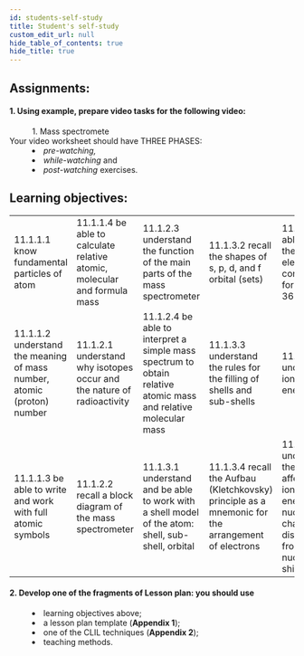 ```yaml
---
id: students-self-study
title: Student's self-study
custom_edit_url: null
hide_table_of_contents: true
hide_title: true
---
```


## Assignments:

#### 1. Using example, prepare video tasks for the following video:

<dl>
  <dd>1. Mass spectromete</dd>
  Your video worksheet should have THREE PHASES:
  <dd>
    <li>
      <em>pre-watching,</em>
    </li>
  </dd>
  <dd>
    <li>
      <em>while-watching</em> and
    </li>
  </dd>
  <dd>
    <li>
      <em>post-watching</em> exercises.
    </li>
  </dd>
</dl>

## Learning objectives:

<table>
  <tr>
    <td>11.1.1.1 know fundamental particles of atom</td>
    <td>
      11.1.1.4 be able to calculate relative atomic, molecular and formula mass
    </td>
    <td>
      11.1.2.3 understand the function of the main parts of the mass
      spectrometer
    </td>
    <td>11.1.3.2 recall the shapes of s, p, d, and f orbital (sets)</td>
    <td>
      11.1.3.5 be able to draw the electronic configuration for the first 36
      elements
    </td>
  </tr>
  <tr>
    <td>
      11.1.1.2 understand the meaning of mass number, atomic (proton) number
    </td>
    <td>
      11.1.2.1 understand why isotopes occur and the nature of radioactivity
    </td>
    <td>
      11.1.2.4 be able to interpret a simple mass spectrum to obtain relative
      atomic mass and relative molecular mass
    </td>
    <td>
      11.1.3.3 understand the rules for the filling of shells and sub-shells
    </td>
    <td>11.1.3.6 understand ionisation energy</td>
  </tr>
  <tr>
    <td>11.1.1.3 be able to write and work with full atomic symbols</td>
    <td>11.1.2.2 recall a block diagram of the mass spectrometer</td>
    <td>
      11.1.3.1 understand and be able to work with a shell model of the atom:
      shell, sub-shell, orbital
    </td>
    <td>
      11.1.3.4 recall the Aufbau (Kletchkovsky) principle as a mnemonic for the
      arrangement of electrons
    </td>
    <td>
      11.1.3.7 understand the factors affecting ionisation energy: nuclear
      charge, distance from the nucleus, shielding
    </td>
  </tr>
</table>

#### 2. Develop one of the fragments of Lesson plan: you should use

<dl>
  <dd>
    <li>learning objectives above;</li>
  </dd>
  <dd>
    <li>
      a lesson plan template (<strong>Appendix 1</strong>);
    </li>
  </dd>
  <dd>
    <li>
      one of the CLIL techniques (<strong>Appendix 2</strong>);
    </li>
  </dd>
  <dd>
    <li>teaching methods.</li>
  </dd>
</dl>
